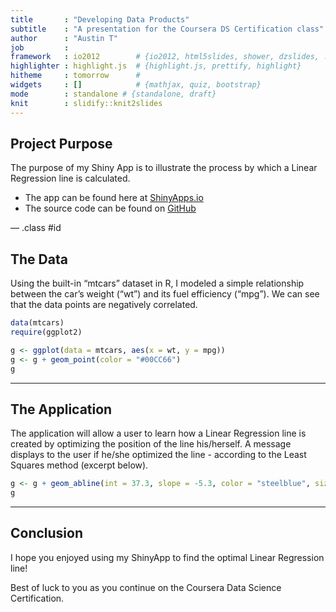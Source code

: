 ```yaml
---
title       : "Developing Data Products"
subtitle    : "A presentation for the Coursera DS Certification class"
author      : "Austin T"
job         : 
framework   : io2012        # {io2012, html5slides, shower, dzslides, ...}
highlighter : highlight.js  # {highlight.js, prettify, highlight}
hitheme     : tomorrow      # 
widgets     : []            # {mathjax, quiz, bootstrap}
mode        : standalone # {standalone, draft}
knit        : slidify::knit2slides
---
```


## Project Purpose

The purpose of my Shiny App is to illustrate the process by which a Linear Regression line is calculated.

- The app can be found here at [ShinyApps.io](https://atidmore.shinyapps.io/9DDP)  
- The source code can be found on [GitHub](https://github.com/ATidmore/DataProducts_Project/tree/master)

--- .class #id 

## The Data
Using the built-in "mtcars" dataset in R, I modeled a simple relationship between the car's weight ("wt") and its fuel efficiency ("mpg"). We can see that the data points are negatively correlated.

```r
data(mtcars)
require(ggplot2)
```

```r
g <- ggplot(data = mtcars, aes(x = wt, y = mpg))
g <- g + geom_point(color = "#00CC66")
g
```


---

## The Application

The application will allow a user to learn how a Linear Regression line is created by optimizing the position of the line his/herself. A message displays to the user if he/she optimized the line - according to the Least Squares method (excerpt below).
```r
g <- g + geom_abline(int = 37.3, slope = -5.3, color = "steelblue", size = 1)
g
```

---
## Conclusion

I hope you enjoyed using my ShinyApp to find the optimal Linear Regression line! 

Best of luck to you as you continue on the Coursera Data Science Certification. 